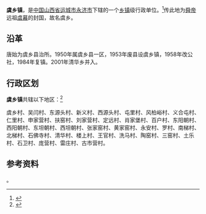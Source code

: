 {{中国乡级行政区|14/08/81/100/000}}
'''虞乡镇'''，是[[中华人民共和国|中国]][[山西省|山西省]][[运城市|运城市]][[永济市|永济市]]下辖的一个[[乡镇|乡镇]]级行政单位。<ref>{{PRC admin/ref sgc|{{PRC admin/parent|14/08/81/100/000}}}}</ref>传此地为[[舜帝|舜帝]]远祖[[虞幕|虞幕]]的封国，故名虞乡。

==沿革==
唐始为虞乡县治所。1950年属虞乡县一区，1953年废县设虞乡镇，1958年改公社，1984年复镇。2001年清华乡并入。

== 行政区划 ==
'''虞乡镇'''共辖以下地区：<ref>{{PRC admin/ref sgc|14/08/81/100/000}}</ref>

虞乡村、吴闫村、东源头村、新义村、西源头村、屯里村、风柏峪村、义合屯村、仁里村、申家营村、扶窑村、刘家营村、定远村、肖家堡村、百户村、东阳朝村、西阳朝村、东坦朝村、西坦朝村、张家窑村、黄家窑村、永安村、罗村、南梯村、北梯村、石佛寺村、清华村、楼上村、王官村、洗马村、陶窑村、三窑村、土乐村、石卫村、庞营村、雷庄村、古市营村。

== 参考资料 ==
{{reflist}}

{{PRC admin/children|14/08/81/100/000}}。